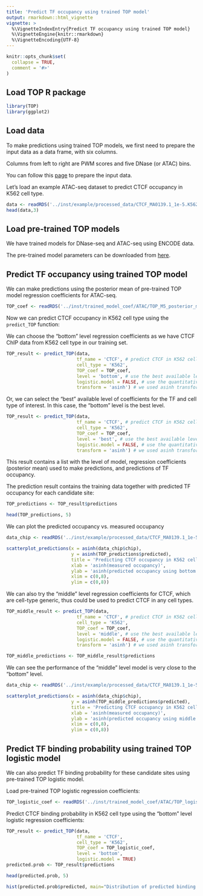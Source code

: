 ```yaml
---
title: 'Predict TF occupancy using trained TOP model'
output: rmarkdown::html_vignette
vignette: >
  %\VignetteIndexEntry{Predict TF occupancy using trained TOP model}
  %\VignetteEngine{knitr::rmarkdown}
  %\VignetteEncoding{UTF-8}
---
```


```r
knitr::opts_chunk$set(
  collapse = TRUE,
  comment = '#>'
)
```

Load TOP R package
---------------------
```r
library(TOP)
library(ggplot2)
```

Load data
-----------

To make predictions using trained TOP models, 
we first need to prepare the input data as a data frame, with six columns.

Columns from left to right are PWM scores and five DNase (or ATAC) bins. 

You can follow this [page](data_preparation.html) to prepare the input data. 

Let's load an example ATAC-seq dataset to predict CTCF occupancy in K562 cell type. 
```r
data <- readRDS('../inst/example/processed_data/CTCF_MA0139.1_1e-5.K562.ATAC.M5.combined.data.rds')
head(data,3)
```


Load pre-trained TOP models
--------------------------------

We have trained models for DNase-seq and ATAC-seq using ENCODE data. 

The pre-trained model parameters can be downloaded from 
[here](https://users.cs.duke.edu/~amink/software/).

Predict TF occupancy using trained TOP model
------------------------------------------------

We can make predictions using the posterior mean of 
pre-trained TOP model regression coefficients for ATAC-seq. 

```r
TOP_coef <- readRDS('../inst/trained_model_coef/ATAC/TOP_M5_posterior_mean_coef.rds')
```

Now we can predict CTCF occupancy in K562 cell type using the `predict_TOP` function:

We can choose the "bottom" level regression coefficients 
as we have CTCF ChIP data from K562 cell type in our training set. 
```r
TOP_result <- predict_TOP(data, 
                          tf_name = 'CTCF', # predict CTCF in K562 cell
                          cell_type = 'K562', 
                          TOP_coef = TOP_coef, 
                          level = 'bottom', # use the best available level
                          logistic.model = FALSE, # use the quantitative occupancy model
                          transform = 'asinh') # we used asinh transformation on the ChIP data when training the model
```

Or, we can select the "best" available level of coefficients 
for the TF and cell type of interest. 
In this case, the "bottom" level is the best level.
```r
TOP_result <- predict_TOP(data, 
                          tf_name = 'CTCF', # predict CTCF in K562 cell
                          cell_type = 'K562', 
                          TOP_coef = TOP_coef, 
                          level = 'best', # use the best available level
                          logistic.model = FALSE, # use the quantitative occupancy model
                          transform = 'asinh') # we used asinh transformation on the ChIP data when training the model
```
This result contains a list with the level of model, 
regression coefficients (posterior mean) used to make predictions, 
and predictions of TF occupancy. 

The prediction result contains the training data together with predicted 
TF occupancy for each candidate site:
```r
TOP_predictions <- TOP_result$predictions

head(TOP_predictions, 5)
```

We can plot the predicted occupancy vs. measured occupancy
```r
data_chip <- readRDS('../inst/example/processed_data/CTCF_MA0139.1_1e-5.K562.ATAC.M5.ChIP.combined.data.rds')

scatterplot_predictions(x = asinh(data_chip$chip),
                        y = asinh(TOP_predictions$predicted),
                        title = 'Predicting CTCF occupancy in K562 cell',
                        xlab = 'asinh(measured occupancy)',
                        ylab = 'asinh(predicted occupancy using bottom level coefficients)',
                        xlim = c(0,8),
                        ylim = c(0,8))
```

We can also try the "middle" level regression coefficients for CTCF, 
which are cell-type generic, thus could be used to predict CTCF in any cell types.
```r
TOP_middle_result <- predict_TOP(data, 
                          tf_name = 'CTCF', # predict CTCF in K562 cell
                          cell_type = 'K562', 
                          TOP_coef = TOP_coef, 
                          level = 'middle', # use the best available level
                          logistic.model = FALSE, # use the quantitative occupancy model
                          transform = 'asinh') # we used asinh transformation on the ChIP data when training the model

TOP_middle_predictions <- TOP_middle_result$predictions
```

We can see the performance of the "middle" level model is very close to the "bottom" level.
```r
data_chip <- readRDS('../inst/example/processed_data/CTCF_MA0139.1_1e-5.K562.ATAC.M5.ChIP.combined.data.rds')

scatterplot_predictions(x = asinh(data_chip$chip),
                        y = asinh(TOP_middle_predictions$predicted),
                        title = 'Predicting CTCF occupancy in K562 cell',
                        xlab = 'asinh(measured occupancy)',
                        ylab = 'asinh(predicted occupancy using middle level coefficients)',
                        xlim = c(0,8),
                        ylim = c(0,8))
```


Predict TF binding probability using trained TOP logistic model
------------------------------------------------------------------

We can also predict TF binding probability for these candidate sites using 
pre-trained TOP logistic model.

Load pre-trained TOP logistic regression coefficients:
```r
TOP_logistic_coef <- readRDS('../inst/trained_model_coef/ATAC/TOP_logistic_M5_posterior_mean_coef.rds')
```

Predict CTCF binding probability in K562 cell type using the "bottom" level 
logistic regression coefficients:
```r
TOP_result <- predict_TOP(data, 
                          tf_name = 'CTCF',
                          cell_type = 'K562',
                          TOP_coef = TOP_logistic_coef, 
                          level = 'bottom',
                          logistic.model = TRUE)
predicted.prob <- TOP_result$predictions

head(predicted.prob, 5)
```

```r
hist(predicted.prob$predicted, main="Distribution of predicted binding probabiliy", xlab="P(bound)")
```

